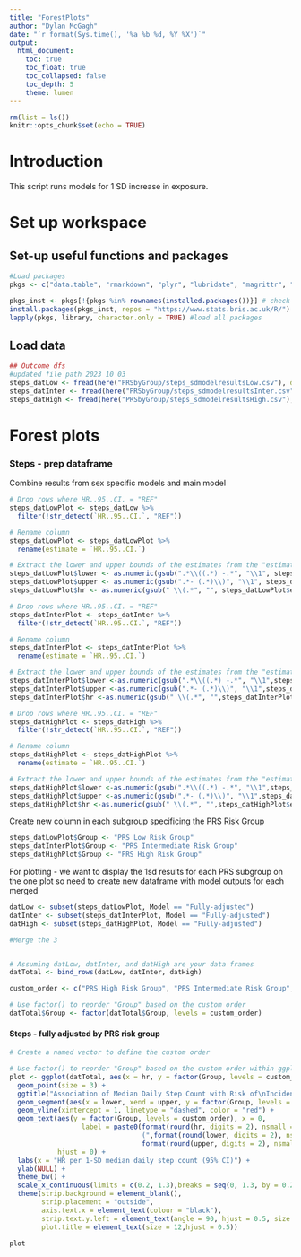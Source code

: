```yaml
---
title: "ForestPlots"
author: "Dylan McGagh"
date: "`r format(Sys.time(), '%a %b %d, %Y %X')`"
output: 
  html_document:
    toc: true
    toc_float: true
    toc_collapsed: false
    toc_depth: 5
    theme: lumen
---
```

```r
rm(list = ls())
knitr::opts_chunk$set(echo = TRUE)
```

# Introduction

This script runs models for 1 SD increase in exposure.

# Set up workspace

## Set-up useful functions and packages
```r
#Load packages
pkgs <- c("data.table", "rmarkdown", "plyr", "lubridate", "magrittr", "ggplot2", "data.table", "dplyr", "stringr", "splitstackshape", "scales", "haven", "Epi", "emmeans", "rtables", "table1",  "tableone", "boot", "knitr", "pspline", "survival", "xtable", "here", "forcats", "patchwork") # packages we need

pkgs_inst <- pkgs[!{pkgs %in% rownames(installed.packages())}] # check which are not present 
install.packages(pkgs_inst, repos = "https://www.stats.bris.ac.uk/R/") # install
lapply(pkgs, library, character.only = TRUE) #load all packages
```


## Load data
```r
## Outcome dfs
#updated file path 2023 10 03
steps_datLow <- fread(here("PRSbyGroup/steps_sdmodelresultsLow.csv"), data.table = FALSE)
steps_datInter <- fread(here("PRSbyGroup/steps_sdmodelresultsInter.csv"), data.table = FALSE)
steps_datHigh <- fread(here("PRSbyGroup/steps_sdmodelresultsHigh.csv"), data.table = FALSE)
```


# Forest plots
### Steps - prep dataframe
Combine results from sex specific models and main model
```r

# Drop rows where HR..95..CI. = "REF"
steps_datLowPlot <- steps_datLow %>%
  filter(!str_detect(`HR..95..CI.`, "REF"))

# Rename column
steps_datLowPlot <- steps_datLowPlot %>%
  rename(estimate = `HR..95..CI.`)

# Extract the lower and upper bounds of the estimates from the "estimate" column
steps_datLowPlot$lower <- as.numeric(gsub(".*\\((.*) -.*", "\\1", steps_datLowPlot$estimate))
steps_datLowPlot$upper <- as.numeric(gsub(".*- (.*)\\)", "\\1", steps_datLowPlot$estimate))
steps_datLowPlot$hr <- as.numeric(gsub(" \\(.*", "", steps_datLowPlot$estimate))

# Drop rows where HR..95..CI. = "REF"
steps_datInterPlot <- steps_datInter %>%
  filter(!str_detect(`HR..95..CI.`, "REF"))

# Rename column
steps_datInterPlot <- steps_datInterPlot %>%
  rename(estimate = `HR..95..CI.`)

# Extract the lower and upper bounds of the estimates from the "estimate" column
steps_datInterPlot$lower <-as.numeric(gsub(".*\\((.*) -.*", "\\1",steps_datInterPlot$estimate))
steps_datInterPlot$upper <-as.numeric(gsub(".*- (.*)\\)", "\\1",steps_datInterPlot$estimate))
steps_datInterPlot$hr <-as.numeric(gsub(" \\(.*", "",steps_datInterPlot$estimate))

# Drop rows where HR..95..CI. = "REF"
steps_datHighPlot <- steps_datHigh %>%
  filter(!str_detect(`HR..95..CI.`, "REF"))

# Rename column
steps_datHighPlot <- steps_datHighPlot %>%
  rename(estimate = `HR..95..CI.`)

# Extract the lower and upper bounds of the estimates from the "estimate" column
steps_datHighPlot$lower <-as.numeric(gsub(".*\\((.*) -.*", "\\1",steps_datHighPlot$estimate))
steps_datHighPlot$upper <-as.numeric(gsub(".*- (.*)\\)", "\\1",steps_datHighPlot$estimate))
steps_datHighPlot$hr <-as.numeric(gsub(" \\(.*", "",steps_datHighPlot$estimate))

```

Create new column in each subgroup specificing the PRS Risk Group 
```r
steps_datLowPlot$Group <- "PRS Low Risk Group"
steps_datInterPlot$Group <- "PRS Intermediate Risk Group"
steps_datHighPlot$Group <- "PRS High Risk Group"
```

For plotting - we want to display the 1sd results for each PRS subgroup on the one plot so need to create new dataframe with model outputs for each merged 

```r
datLow <- subset(steps_datLowPlot, Model == "Fully-adjusted")
datInter <- subset(steps_datInterPlot, Model == "Fully-adjusted")
datHigh <- subset(steps_datHighPlot, Model == "Fully-adjusted")

#Merge the 3 


# Assuming datLow, datInter, and datHigh are your data frames
datTotal <- bind_rows(datLow, datInter, datHigh)

custom_order <- c("PRS High Risk Group", "PRS Intermediate Risk Group", "PRS Low Risk Group")

# Use factor() to reorder "Group" based on the custom order
datTotal$Group <- factor(datTotal$Group, levels = custom_order)


```


#### Steps - fully adjusted by PRS risk group 

```r

# Create a named vector to define the custom order

# Use factor() to reorder "Group" based on the custom order within ggplot
plot <- ggplot(datTotal, aes(x = hr, y = factor(Group, levels = custom_order))) +
  geom_point(size = 3) +
  ggtitle("Association of Median Daily Step Count with Risk of\nIncident Rheumatoid Arthritis by PRS Risk Group")+
  geom_segment(aes(x = lower, xend = upper, y = factor(Group, levels = custom_order), yend = factor(Group, levels = custom_order)), size = 1) +
  geom_vline(xintercept = 1, linetype = "dashed", color = "red") +
  geom_text(aes(y = factor(Group, levels = custom_order), x = 0, 
                  label = paste0(format(round(hr, digits = 2), nsmall = 2), "
                                 (",format(round(lower, digits = 2), nsmall = 2), "-", 
                                 format(round(upper, digits = 2), nsmall = 2), ")")), size = 3, 
            hjust = 0) +
  labs(x = "HR per 1-SD median daily step count (95% CI)") +
  ylab(NULL) +
  theme_bw() +
  scale_x_continuous(limits = c(0.2, 1.3),breaks = seq(0, 1.3, by = 0.2)) +
  theme(strip.background = element_blank(), 
        strip.placement = "outside", 
        axis.text.x = element_text(colour = "black"), 
        strip.text.y.left = element_text(angle = 90, hjust = 0.5, size = 8),
        plot.title = element_text(size = 12,hjust = 0.5))

plot

```

